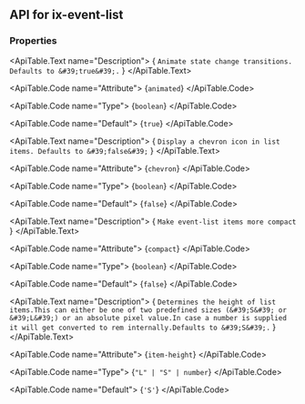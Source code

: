 
## API for ix-event-list

### Properties

<ApiTable id="property-animated">
  <ApiTable.PropertyHeader name="animated" singleFramework="">
  </ApiTable.PropertyHeader>

  <ApiTable.Text name="Description">
    { `Animate state change transitions. Defaults to &#39;true&#39;.` }
  </ApiTable.Text>

  <ApiTable.Code name="Attribute">
    {`animated`}
  </ApiTable.Code>

  <ApiTable.Code name="Type">
   {`boolean`}
  </ApiTable.Code>

  <ApiTable.Code name="Default">
    {`true`}
  </ApiTable.Code>

</ApiTable>
<ApiTable id="property-chevron">
  <ApiTable.PropertyHeader name="chevron" singleFramework="">
  </ApiTable.PropertyHeader>

  <ApiTable.Text name="Description">
    { `Display a chevron icon in list items. Defaults to &#39;false&#39;` }
  </ApiTable.Text>

  <ApiTable.Code name="Attribute">
    {`chevron`}
  </ApiTable.Code>

  <ApiTable.Code name="Type">
   {`boolean`}
  </ApiTable.Code>

  <ApiTable.Code name="Default">
    {`false`}
  </ApiTable.Code>

</ApiTable>
<ApiTable id="property-compact">
  <ApiTable.PropertyHeader name="compact" singleFramework="">
  </ApiTable.PropertyHeader>

  <ApiTable.Text name="Description">
    { `Make event-list items more compact` }
  </ApiTable.Text>

  <ApiTable.Code name="Attribute">
    {`compact`}
  </ApiTable.Code>

  <ApiTable.Code name="Type">
   {`boolean`}
  </ApiTable.Code>

  <ApiTable.Code name="Default">
    {`false`}
  </ApiTable.Code>

</ApiTable>
<ApiTable id="property-itemHeight">
  <ApiTable.PropertyHeader name="itemHeight" singleFramework="">
  </ApiTable.PropertyHeader>

  <ApiTable.Text name="Description">
    { `Determines the height of list items.This can either be one of two predefined sizes (&#39;S&#39; or &#39;L&#39;) or an absolute pixel value.In case a number is supplied it will get converted to rem internally.Defaults to &#39;S&#39;.` }
  </ApiTable.Text>

  <ApiTable.Code name="Attribute">
    {`item-height`}
  </ApiTable.Code>

  <ApiTable.Code name="Type">
   {`"L" | "S" | number`}
  </ApiTable.Code>

  <ApiTable.Code name="Default">
    {`'S'`}
  </ApiTable.Code>

</ApiTable>



